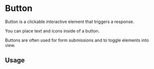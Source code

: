

<Meta of={ButtonStories} />

# Button

Button is a clickable interactive element that triggers a response.

You can place text and icons inside of a button.

Buttons are often used for form submissions and to toggle elements into view.

## Usage

<Story of={ButtonStories.Primary} />
